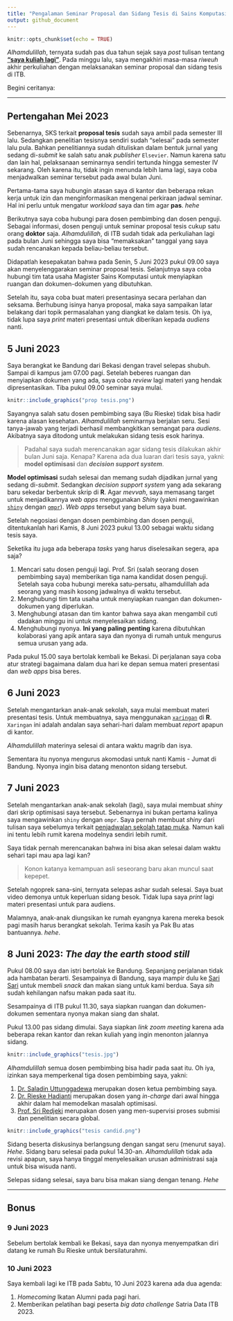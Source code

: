 ```yaml
---
title: "Pengalaman Seminar Proposal dan Sidang Tesis di Sains Komputasi ITB"
output: github_document
---
```


```r
knitr::opts_chunk$set(echo = TRUE)
```

_Alhamdulillah_, ternyata sudah pas dua tahun sejak saya _post_ tulisan tentang [__"saya kuliah lagi"__](https://ikanx101.com/blog/kuliah-lagi/). Pada minggu lalu, saya mengakhiri masa-masa _riweuh_ akhir perkuliahan dengan melaksanakan seminar proposal dan sidang tesis di ITB. 

Begini ceritanya:

---

## Pertengahan Mei 2023

Sebenarnya, SKS terkait __proposal tesis__ sudah saya ambil pada semester III lalu. Sedangkan penelitian tesisnya sendiri sudah "selesai" pada semester lalu pula. Bahkan penelitiannya sudah dituliskan dalam bentuk jurnal yang sedang di-_submit_ ke salah satu anak _publisher_ `Elsevier`. Namun karena satu dan lain hal, pelaksanaan seminarnya sendiri tertunda hingga semester IV sekarang. Oleh karena itu, tidak ingin menunda lebih lama lagi, saya coba menjadwalkan seminar tersebut pada awal bulan Juni. 

Pertama-tama saya hubungin atasan saya di kantor dan beberapa rekan kerja untuk izin dan menginformasikan mengenai perkiraan jadwal seminar. Hal ini perlu untuk mengatur _workload_ saya dan tim agar __pas__. _hehe_

Berikutnya saya coba hubungi para dosen pembimbing dan dosen penguji. Sebagai informasi, dosen penguji untuk seminar proposal tesis cukup satu orang __doktor__ saja. _Alhamdulillah_, di ITB sudah tidak ada perkuliahan lagi pada bulan Juni sehingga saya bisa "memaksakan" tanggal yang saya sudah rencanakan kepada beliau-beliau tersebut.

Didapatlah kesepakatan bahwa pada Senin, 5 Juni 2023 pukul 09.00 saya akan menyelenggarakan seminar proposal tesis. Selanjutnya saya coba hubungi tim tata usaha Magister Sains Komputasi untuk menyiapkan ruangan dan dokumen-dokumen yang dibutuhkan.

Setelah itu, saya coba buat materi presentasinya secara perlahan dan seksama. Berhubung isinya hanya proposal, maka saya sampaikan latar belakang dari topik permasalahan yang diangkat ke dalam tesis. Oh iya, tidak lupa saya _print_ materi presentasi untuk diberikan kepada _audiens_ nanti.

## 5 Juni 2023

Saya berangkat ke Bandung dari Bekasi dengan travel selepas shubuh. Sampai di kampus jam 07.00 pagi. Setelah beberes ruangan dan menyiapkan dokumen yang ada, saya coba _review_ lagi materi yang hendak dipresentasikan. Tiba pukul 09.00 seminar saya mulai.

```r
knitr::include_graphics("prop tesis.png")
```

Sayangnya salah satu dosen pembimbing saya (Bu Rieske) tidak bisa hadir karena alasan kesehatan. _Alhamdulillah_ seminarnya berjalan seru. Sesi tanya-jawab yang terjadi berhasil membangkitkan semangat para _audiens_. Akibatnya saya ditodong untuk melakukan sidang tesis esok harinya.

> Padahal saya sudah merencanakan agar sidang tesis dilakukan akhir bulan Juni saja. Kenapa? Karena ada dua luaran dari tesis saya, yakni: __model optimisasi__ dan ___decision support system___.

__Model optimisasi__ sudah selesai dan memang sudah dijadikan jurnal yang sedang di-_submit_. Sedangkan _decision support system_ yang ada sekarang baru sekedar berbentuk skrip di __R__. Agar _mevvah_, saya memasang target untuk menjadikannya _web apps_ menggunakan _Shiny_ (yakni mengawinkan [`shiny`](https://shiny.posit.co/) dengan [`ompr`](https://dirkschumacher.github.io/ompr/)). _Web apps_ tersebut yang belum saya buat.

Setelah negosiasi dengan dosen pembimbing dan dosen penguji, ditentukanlah hari Kamis, 8 Juni 2023 pukul 13.00 sebagai waktu sidang tesis saya.

Seketika itu juga ada beberapa _tasks_ yang harus diselesaikan segera, apa saja?

1. Mencari satu dosen penguji lagi. Prof. Sri (salah seorang dosen pembimbing saya) memberikan tiga nama kandidat dosen penguji. Setelah saya coba hubungi mereka satu-persatu, alhamdulillah ada seorang yang masih kosong jadwalnya di waktu tersebut.
1. Menghubungi tim tata usaha untuk menyiapkan ruangan dan dokumen-dokumen yang diperlukan.
1. Menghubungi atasan dan tim kantor bahwa saya akan mengambil cuti dadakan minggu ini untuk menyelesaikan sidang.
1. Menghubungi nyonya. __Ini yang paling penting__ karena dibutuhkan kolaborasi yang apik antara saya dan nyonya di rumah untuk mengurus semua urusan yang ada.

Pada pukul 15.00 saya bertolak kembali ke Bekasi. Di perjalanan saya coba atur strategi bagaimana dalam dua hari ke depan semua materi presentasi dan _web apps_ bisa beres.

## 6 Juni 2023

Setelah mengantarkan anak-anak sekolah, saya mulai membuat materi presentasi tesis. Untuk membuatnya, saya menggunakan [`xaringan`](https://github.com/yihui/xaringan) di __R__. `Xaringan` ini adalah andalan saya sehari-hari dalam membuat _report_ apapun di kantor.

_Alhamdulillah_ materinya selesai di antara waktu magrib dan isya.

Sementara itu nyonya mengurus akomodasi untuk nanti Kamis - Jumat di Bandung. Nyonya ingin bisa datang menonton sidang tersebut.

## 7 Juni 2023

Setelah mengantarkan anak-anak sekolah (lagi), saya mulai membuat _shiny_ dari skrip optimisasi saya tersebut. Sebenarnya ini bukan pertama kalinya saya mengawinkan `shiny` dengan `ompr`. Saya pernah membuat _shiny_ dari tulisan saya sebelumya terkait [penjadwalan sekolah tatap muka](https://ikanx101.com/blog/ptmt/). Namun kali ini tentu lebih rumit karena modelnya sendiri lebih rumit.

Saya tidak pernah merencanakan bahwa ini bisa akan selesai dalam waktu sehari tapi mau apa lagi kan?

> Konon katanya kemampuan asli seseorang baru akan muncul saat kepepet.

Setelah ngoprek sana-sini, ternyata selepas ashar sudah selesai. Saya buat video demonya untuk keperluan sidang besok. Tidak lupa saya _print_ lagi materi presentasi untuk para audiens.

Malamnya, anak-anak diungsikan ke rumah eyangnya karena mereka besok pagi masih harus berangkat sekolah. Terima kasih ya Pak Bu atas bantuannya. _hehe_.

## 8 Juni 2023: _The day the earth stood still_

Pukul 08.00 saya dan istri bertolak ke Bandung. Sepanjang perjalanan tidak ada hambatan berarti. Sesampainya di Bandung, saya mampir dulu ke [Sari Sari](https://www.instagram.com/sarisari.jajanpasar/?utm_medium=copy_link) untuk membeli _snack_ dan makan siang untuk kami berdua. Saya _sih_ sudah kehilangan nafsu makan pada saat itu.

Sesampainya di ITB pukul 11.30, saya siapkan ruangan dan dokumen-dokumen sementara nyonya makan siang dan shalat.

Pukul 13.00 pas sidang dimulai. Saya siapkan _link zoom meeting_ karena ada beberapa rekan kantor dan rekan kuliah yang ingin menonton jalannya sidang.

```r
knitr::include_graphics("tesis.jpg")
```

_Alhamdulillah_ semua dosen pembimbing bisa hadir pada saat itu. Oh iya, izinkan saya memperkenal tiga dosen pembimbing saya, yakni:

1. [Dr. Saladin Uttunggadewa](https://www.itb.ac.id/staf/profil/saladin-uttunggadewa) merupakan dosen ketua pembimbing saya.
1. [Dr. Rieske Hadianti](https://fmipa.itb.ac.id/rieske-hadianti-2/) merupakan dosen yang _in-charge_ dari awal hingga akhir dalam hal memodelkan masalah optimisasi.
1. [Prof. Sri Redjeki](https://www.itb.ac.id/staff/view/sri-redjeki-pudjaprasetya-f-wqqe) merupakan dosen yang men-supervisi proses submisi dan penelitian secara global.

```r
knitr::include_graphics("tesis candid.png")
```

Sidang beserta diskusinya berlangsung dengan sangat seru (menurut saya). _Hehe_. Sidang baru selesai pada pukul 14.30-an. _Alhamdulillah_ tidak ada revisi apapun, saya hanya tinggal menyelesaikan urusan administrasi saja untuk bisa wisuda nanti.

Selepas sidang selesai, saya baru bisa makan siang dengan tenang. _Hehe_

---

## Bonus

### 9 Juni 2023

Sebelum bertolak kembali ke Bekasi, saya dan nyonya menyempatkan diri datang ke rumah Bu Rieske untuk bersilaturahmi.

### 10 Juni 2023

Saya kembali lagi ke ITB pada Sabtu, 10 Juni 2023 karena ada dua agenda:

1. _Homecoming_ Ikatan Alumni pada pagi hari.
1. Memberikan pelatihan bagi peserta _big data challenge_ Satria Data ITB 2023.